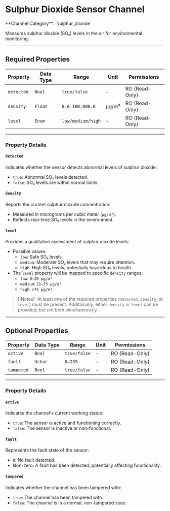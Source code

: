 
# Sulphur Dioxide Sensor Channel

<Callout type="info">
	**Channel Category**: `sulphur_dioxide`
</Callout>

Measures sulphur dioxide (SO₂) levels in the air for environmental monitoring.

---

## Required Properties

| **Property** | **Data Type** | **Range**         | **Unit** | **Permissions** |
|--------------|---------------|-------------------|----------|-----------------|
| `detected`   | `Bool`        | `true/false`      | -        | RO (Read-Only)  |
| `density`    | `Float`       | `0.0–100,000.0`   | µg/m³    | RO (Read-Only)  |
| `level`      | `Enum`        | `low/medium/high` | -        | RO (Read-Only)  |

---

### Property Details

#### `detected`

Indicates whether the sensor detects abnormal levels of sulphur dioxide:

- `true`: Abnormal SO₂ levels detected.
- `false`: SO₂ levels are within normal limits.

#### `density`

Reports the current sulphur dioxide concentration:

- Measured in micrograms per cubic meter (`µg/m³`).
- Reflects real-time SO₂ levels in the environment.

#### `level`

Provides a qualitative assessment of sulphur dioxide levels:

- Possible values:
    - `low`: Safe SO₂ levels.
    - `medium`: Moderate SO₂ levels that may require attention.
    - `high`: High SO₂ levels, potentially hazardous to health.
- The `level` property will be mapped to specific `density` ranges:
    - `low`: `0–20 µg/m³`
    - `medium`: `21–75 µg/m³`
    - `high`: `>75 µg/m³`

> [!Notes]:
At least one of the required properties (`detected`, `density`, or `level`) must be present. Additionally, either
`density` or `level` can be provided, but not both simultaneously.

---

## Optional Properties

| **Property** | **Data Type** | **Range**    | **Unit** | **Permissions** |
|--------------|---------------|--------------|----------|-----------------|
| `active`     | `Bool`        | `true/false` | -        | RO (Read-Only)  |
| `fault`      | `Uchar`       | `0–255`      | -        | RO (Read-Only)  |
| `tampered`   | `Bool`        | `true/false` | -        | RO (Read-Only)  |

---

### Property Details

#### `active`

Indicates the channel's current working status:

- `true`: The sensor is active and functioning correctly.
- `false`: The sensor is inactive or non-functional.

#### `fault`

Represents the fault state of the sensor:

- `0`: No fault detected.
- Non-zero: A fault has been detected, potentially affecting functionality.

#### `tampered`

Indicates whether the channel has been tampered with:

- `true`: The channel has been tampered with.
- `false`: The channel is in a normal, non-tampered state.

